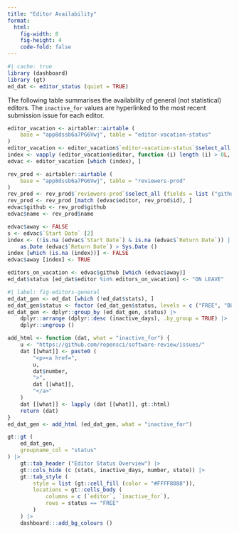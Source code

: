 ```yaml
---
title: "Editor Availability"
format: 
  html:
    fig-width: 8
    fig-height: 4
    code-fold: false
---
```


```r
#| cache: true
library (dashboard)
library (gt)
ed_dat <- editor_status (quiet = TRUE)
```

The following table summarises the availability of general (not statistical)
editors. The `inactive_for` values are hyperlinked to the most recent
submission issue for each editor.

```r
editor_vacation <- airtabler::airtable (
    base = "app8dssb6a7PG6Vwj", table = "editor-vacation-status"
)
editor_vacation <- editor_vacation$`editor-vacation-status`$select_all (fields = list ("editor", "Action", "Start Date", "Return Date"))
index <- vapply (editor_vacation$editor, function (i) length (i) > 0L, logical (1L))
edvac <- editor_vacation [which (index), ]

rev_prod <- airtabler::airtable (
    base = "app8dssb6a7PG6Vwj", table = "reviewers-prod"
)
rev_prod <- rev_prod$`reviewers-prod`$select_all (fields = list ("github", "name"))
rev_prod <- rev_prod [match (edvac$editor, rev_prod$id), ]
edvac$github <- rev_prod$github
edvac$name <- rev_prod$name

edvac$away <- FALSE
s <- edvac$`Start Date` [2]
index <- (!is.na (edvac$`Start Date`) & is.na (edvac$`Return Date`)) |
    as.Date (edvac$`Return Date`) > Sys.Date ()
index [which (is.na (index))] <- FALSE
edvac$away [index] <- TRUE

editors_on_vacation <- edvac$github [which (edvac$away)]
ed_dat$status [ed_dat$editor %in% editors_on_vacation] <- "ON LEAVE"
```


```r
#| label: fig-editors-general
ed_dat_gen <- ed_dat [which (!ed_dat$stats), ]
ed_dat_gen$status <- factor (ed_dat_gen$status, levels = c ("FREE", "BUSY", "ON LEAVE"))
ed_dat_gen <- dplyr::group_by (ed_dat_gen, status) |>
    dplyr::arrange (dplyr::desc (inactive_days), .by_group = TRUE) |>
    dplyr::ungroup ()

add_html <- function (dat, what = "inactive_for") {
    u <- "https://github.com/ropensci/software-review/issues/"
    dat [[what]] <- paste0 (
        "<p><a href=",
        u,
        dat$number,
        ">",
        dat [[what]],
        "</a>"
    )
    dat [[what]] <- lapply (dat [[what]], gt::html)
    return (dat)
}
ed_dat_gen <- add_html (ed_dat_gen, what = "inactive_for")

gt::gt (
    ed_dat_gen,
    groupname_col = "status"
) |>
    gt::tab_header ("Editor Status Overview") |>
    gt::cols_hide (c (stats, inactive_days, number, state)) |>
    gt::tab_style (
        style = list (gt::cell_fill (color = "#FFFF8088")),
        locations = gt::cells_body (
            columns = c (`editor`, `inactive_for`),
            rows = status == "FREE"
        )
    ) |>
    dashboard:::add_bg_colours ()
```
